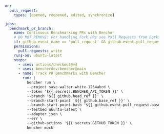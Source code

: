 ```yaml
on:
  pull_request:
    types: [opened, reopened, edited, synchronize]

jobs:
  benchmark_pr_branch:
    name: Continuous Benchmarking PRs with Bencher
    # DO NOT REMOVE: For handling Fork PRs see Pull Requests from Forks
    if: github.event_name == 'pull_request' && github.event.pull_request.head.repo.full_name == github.repository
    permissions:
      pull-requests: write
    runs-on: ubuntu-latest
    steps:
      - uses: actions/checkout@v4
      - uses: bencherdev/bencher@main
      - name: Track PR Benchmarks with Bencher
        run: |
          bencher run \
          --project save-walter-white-1234abcd \
          --token '${{ secrets.BENCHER_API_TOKEN }}' \
          --branch '${{ github.head_ref }}' \
          --branch-start-point '${{ github.base_ref }}' \
          --branch-start-point-hash '${{ github.event.pull_request.base.sha }}' \
          --testbed ubuntu-latest \
          --adapter json \
          --err \
          --github-actions '${{ secrets.GITHUB_TOKEN }}' \
          bencher mock
```
